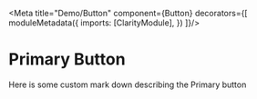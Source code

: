 
<Meta title="Demo/Button" component={Button}
decorators={[    moduleMetadata({
                   imports: [ClarityModule],
                 })
                 ]}/>

# Primary Button

Here is some custom mark down describing the Primary button
<Canvas>
  <Story story={stories.Primary} />
</Canvas>



